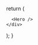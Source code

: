 
  return (
    <div className="h-screen">
      <Head>
        <title>BrainLess UI</title>
        <meta
          name="description"
          content="Open Source Prebuild Tailwind CSS Components"
        />
        <link rel="icon" href="/favicon.ico" />
      </Head>

      <Hero />
    </div>

);
}
